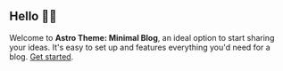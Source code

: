 ## Hello 👋🏻

Welcome to **Astro Theme: Minimal Blog**, an ideal option to start sharing your ideas. It's easy to set up and features everything you'd need for a blog. [Get started](/introducing-astro-theme-minimal-blog).
